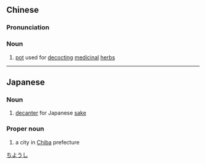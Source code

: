 {{also|铫子}}
==Chinese==
{{zh-forms|alt=吊子|s=铫子}}

===Pronunciation===
{{zh-pron
|m=diàozi
|cat=n
}}

===Noun===
{{zh-noun}}

# [[pot]] used for [[decocting]] [[medicinal]] [[herb]]s

----

==Japanese==
{{ja-kanjitab|ちょう|し|yomi=o}}

===Noun===
{{ja-noun|ちょうし}}

# [[decanter]] for Japanese [[sake]]

===Proper noun===
{{ja-pos|proper|ちょうし}}

# a city in [[Chiba]] prefecture

[[Category:ja:Cities|ちようし]]